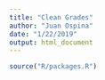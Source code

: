 ```yaml
---
title: "Clean Grades"
author: "Juan Ospina"
date: "1/22/2019"
output: html_document
---
```


```r
source("R/packages.R")
```

